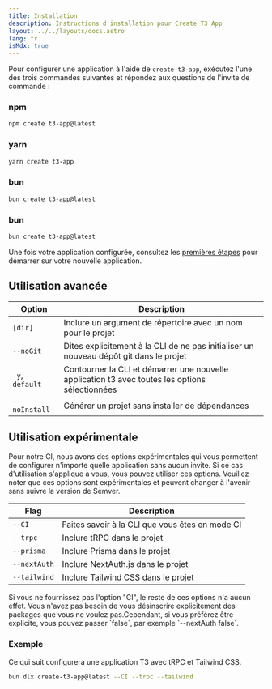 ```yaml
---
title: Installation
description: Instructions d'installation pour Create T3 App
layout: ../../layouts/docs.astro
lang: fr
isMdx: true
---
```



Pour configurer une application à l'aide de `create-t3-app`, exécutez l'une des trois commandes suivantes et répondez aux questions de l'invite de commande :

### npm

```bash
npm create t3-app@latest
```

### yarn

```bash
yarn create t3-app
```

### bun

```bash
bun create t3-app@latest
```

### bun

```bash
bun create t3-app@latest
```

Une fois votre application configurée, consultez les [premières étapes](/fr/usage/first-steps) pour démarrer sur votre nouvelle application.

## Utilisation avancée

| Option            | Description                                                                                     |
| ----------------- | ----------------------------------------------------------------------------------------------- |
| `[dir]`           | Inclure un argument de répertoire avec un nom pour le projet                                    |
| `--noGit`         | Dites explicitement à la CLI de ne pas initialiser un nouveau dépôt git dans le projet          |
| `-y`, `--default` | Contourner la CLI et démarrer une nouvelle application t3 avec toutes les options sélectionnées |
| `--noInstall`     | Générer un projet sans installer de dépendances                                                 |

## Utilisation expérimentale

Pour notre CI, nous avons des options expérimentales qui vous permettent de configurer n'importe quelle application sans aucun invite. Si ce cas d'utilisation s'applique à vous, vous pouvez utiliser ces options. Veuillez noter que ces options sont expérimentales et peuvent changer à l'avenir sans suivre la version de Semver.

| Flag         | Description                                     |
| ------------ | ----------------------------------------------- |
| `--CI`       | Faites savoir à la CLI que vous êtes en mode CI |
| `--trpc`     | Inclure tRPC dans le projet                     |
| `--prisma`   | Inclure Prisma dans le projet                   |
| `--nextAuth` | Inclure NextAuth.js dans le projet              |
| `--tailwind` | Inclure Tailwind CSS dans le projet             |

<Callout type="warning">
  Si vous ne fournissez pas l'option "CI", le reste de ces options n'a aucun
  effet.
</Callout>
Vous n'avez pas besoin de vous désinscrire explicitement des packages que vous ne
voulez pas.Cependant, si vous préférez être explicite, vous pouvez passer `false`,
par exemple `--nextAuth false`.

### Exemple

Ce qui suit configurera une application T3 avec tRPC et Tailwind CSS.

```bash
bun dlx create-t3-app@latest --CI --trpc --tailwind
```

